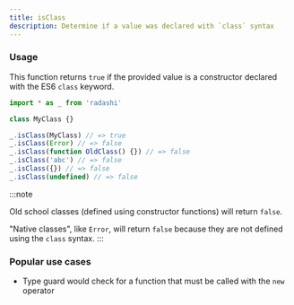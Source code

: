 ```yaml
---
title: isClass
description: Determine if a value was declared with `class` syntax
---
```


### Usage

This function returns `true` if the provided value is a constructor declared with the ES6 `class` keyword.

```ts
import * as _ from 'radashi'

class MyClass {}

_.isClass(MyClass) // => true
_.isClass(Error) // => false
_.isClass(function OldClass() {}) // => false
_.isClass('abc') // => false
_.isClass({}) // => false
_.isClass(undefined) // => false
```

:::note

Old school classes (defined using constructor functions) will return `false`.

"Native classes", like `Error`, will return `false` because they are not defined using the `class` syntax.
:::

### Popular use cases

- Type guard would check for a function that must be called with the `new` operator
